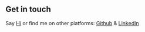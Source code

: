 ## Get in touch

Say [Hi](adamgedrake@gmail.com) or find me on other platforms: <a href="https://github.com/adamdrake210" target="_blank">Github</a> & <a href="https://www.linkedin.com/in/adam-drake-ab065417/" target="_blank">LinkedIn</a>
